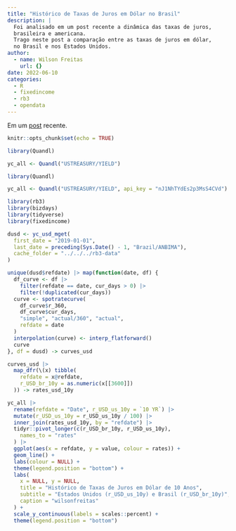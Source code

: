 ```yaml
---
title: "Histórico de Taxas de Juros em Dólar no Brasil"
description: |
  Foi analisado em um post recente a dinâmica das taxas de juros,
  brasileira e americana.
  Trago neste post a comparação entre as taxas de juros em dólar,
  no Brasil e nos Estados Unidos.
author:
  - name: Wilson Freitas
    url: {}
date: 2022-06-10
categories:
  - R
  - fixedincome
  - rb3
  - opendata
---
```


[1]: ../2022-06-09-histrico-de-taxas-de-juros-de-longo-prazo/histrico-de-taxas-de-juros-de-longo-prazo.Rmd

Em um [post][1] recente.

```r
knitr::opts_chunk$set(echo = TRUE)
```

```r
library(Quandl)

yc_all <- Quandl("USTREASURY/YIELD")
```

```r
library(Quandl)

yc_all <- Quandl("USTREASURY/YIELD", api_key = "nJ1NhTYdEs2p3MsS4CVd")
```

```r
library(rb3)
library(bizdays)
library(tidyverse)
library(fixedincome)
```

```r
dusd <- yc_usd_mget(
  first_date = "2019-01-01",
  last_date = preceding(Sys.Date() - 1, "Brazil/ANBIMA"),
  cache_folder = "../../../rb3-data"
)
```

```r
unique(dusd$refdate) |> map(function(date, df) {
  df_curve <- df |>
    filter(refdate == date, cur_days > 0) |>
    filter(!duplicated(cur_days))
  curve <- spotratecurve(
    df_curve$r_360,
    df_curve$cur_days,
    "simple", "actual/360", "actual",
    refdate = date
  )
  interpolation(curve) <- interp_flatforward()
  curve
}, df = dusd) -> curves_usd
```

```r
curves_usd |>
  map_dfr(\(x) tibble(
    refdate = x@refdate,
    r_USD_br_10y = as.numeric(x[[3600]])
  )) -> rates_usd_10y
```


```r
yc_all |>
  rename(refdate = "Date", r_USD_us_10y = `10 YR`) |>
  mutate(r_USD_us_10y = r_USD_us_10y / 100) |>
  inner_join(rates_usd_10y, by = "refdate") |>
  tidyr::pivot_longer(c(r_USD_br_10y, r_USD_us_10y),
    names_to = "rates"
  ) |>
  ggplot(aes(x = refdate, y = value, colour = rates)) +
  geom_line() +
  labs(colour = NULL) +
  theme(legend.position = "bottom") +
  labs(
    x = NULL, y = NULL,
    title = "Histórico de Taxas de Juros em Dólar de 10 Anos",
    subtitle = "Estados Unidos (r_USD_us_10y) e Brasil (r_USD_br_10y)",
    caption = "wilsonfreitas"
  ) +
  scale_y_continuous(labels = scales::percent) +
  theme(legend.position = "bottom")
```